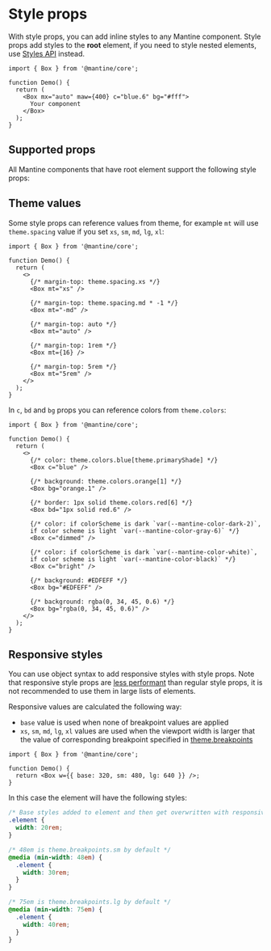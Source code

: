 

# Style props

With style props, you can add inline styles to any Mantine component.
Style props add styles to the **root** element, if you need to style nested elements,
use [Styles API](/styles/styles-api/) instead.

```tsx
import { Box } from '@mantine/core';

function Demo() {
  return (
    <Box mx="auto" maw={400} c="blue.6" bg="#fff">
      Your component
    </Box>
  );
}
```

## Supported props

All Mantine components that have root element support the following style props:

<StylePropsTable />

## Theme values

Some style props can reference values from theme, for example `mt` will use `theme.spacing` value
if you set `xs`, `sm`, `md`, `lg`, `xl`:

```tsx
import { Box } from '@mantine/core';

function Demo() {
  return (
    <>
      {/* margin-top: theme.spacing.xs */}
      <Box mt="xs" />

      {/* margin-top: theme.spacing.md * -1 */}
      <Box mt="-md" />

      {/* margin-top: auto */}
      <Box mt="auto" />

      {/* margin-top: 1rem */}
      <Box mt={16} />

      {/* margin-top: 5rem */}
      <Box mt="5rem" />
    </>
  );
}
```

In `c`, `bd` and `bg` props you can reference colors from `theme.colors`:

```tsx
import { Box } from '@mantine/core';

function Demo() {
  return (
    <>
      {/* color: theme.colors.blue[theme.primaryShade] */}
      <Box c="blue" />

      {/* background: theme.colors.orange[1] */}
      <Box bg="orange.1" />

      {/* border: 1px solid theme.colors.red[6] */}
      <Box bd="1px solid red.6" />

      {/* color: if colorScheme is dark `var(--mantine-color-dark-2)`,
      if color scheme is light `var(--mantine-color-gray-6)` */}
      <Box c="dimmed" />

      {/* color: if colorScheme is dark `var(--mantine-color-white)`,
      if color scheme is light `var(--mantine-color-black)` */}
      <Box c="bright" />

      {/* background: #EDFEFF */}
      <Box bg="#EDFEFF" />

      {/* background: rgba(0, 34, 45, 0.6) */}
      <Box bg="rgba(0, 34, 45, 0.6)" />
    </>
  );
}
```

## Responsive styles

You can use object syntax to add responsive styles with style props.
Note that responsive style props are [less performant](/styles/styles-performance) than regular style props,
it is not recommended to use them in large lists of elements.

<Demo data={StylesDemos.responsiveStyleProps} />

Responsive values are calculated the following way:

- `base` value is used when none of breakpoint values are applied
- `xs`, `sm`, `md`, `lg`, `xl` values are used when the viewport width is larger that the value of corresponding breakpoint specified in [theme.breakpoints](/styles/responsive/)

```tsx
import { Box } from '@mantine/core';

function Demo() {
  return <Box w={{ base: 320, sm: 480, lg: 640 }} />;
}
```

In this case the element will have the following styles:

```css
/* Base styles added to element and then get overwritten with responsive values */
.element {
  width: 20rem;
}

/* 48em is theme.breakpoints.sm by default */
@media (min-width: 48em) {
  .element {
    width: 30rem;
  }
}

/* 75em is theme.breakpoints.lg by default */
@media (min-width: 75em) {
  .element {
    width: 40rem;
  }
}
```
